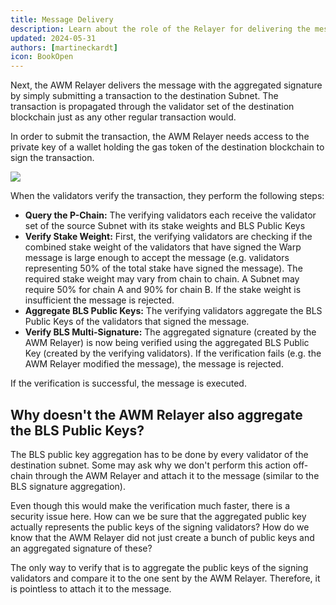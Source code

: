 ```yaml
---
title: Message Delivery
description: Learn about the role of the Relayer for delivering the message.
updated: 2024-05-31
authors: [martineckardt]
icon: BookOpen
---
```


Next, the AWM Relayer delivers the message with the aggregated signature by simply submitting a transaction to the destination Subnet. The transaction is propagated through the validator set of the destination blockchain just as any other regular transaction would.

In order to submit the transaction, the AWM Relayer needs access to the private key of a wallet holding the gas token of the destination blockchain to sign the transaction.

![](/course-images/awm/relayer-delivery.png)

When the validators verify the transaction, they perform the following steps:

- **Query the P-Chain:** The verifying validators each receive the validator set of the source Subnet with its stake weights and BLS Public Keys
- **Verify Stake Weight:** First, the verifying validators are checking if the combined stake weight of the validators that have signed the Warp message is large enough to accept the message (e.g. validators representing 50% of the total stake have signed the message). The required stake weight may vary from chain to chain. A Subnet may require 50% for chain A and 90% for chain B. If the stake weight is insufficient the message is rejected.
- **Aggregate BLS Public Keys:** The verifying validators aggregate the BLS Public Keys of the validators that signed the message. 
- **Verify BLS Multi-Signature:** The aggregated signature (created by the AWM Relayer) is now being verified using the aggregated BLS Public Key (created by the verifying validators). If the verification fails (e.g. the AWM Relayer modified the message), the message is rejected.

If the verification is successful, the message is executed. 


## Why doesn't the AWM Relayer also aggregate the BLS Public Keys?


The BLS public key aggregation has to be done by every validator of the destination subnet. Some may ask why we don't perform this action off-chain through the AWM Relayer and attach it to the message (similar to the BLS signature aggregation).

Even though this would make the verification much faster, there is a security issue here. How can we be sure that the aggregated public key actually represents the public keys of the signing validators? How do we know that the AWM Relayer did not just create a bunch of public keys and an aggregated signature of these?

The only way to verify that is to aggregate the public keys of the signing validators and compare it to the one sent by the AWM Relayer. Therefore, it is pointless to attach it to the message.